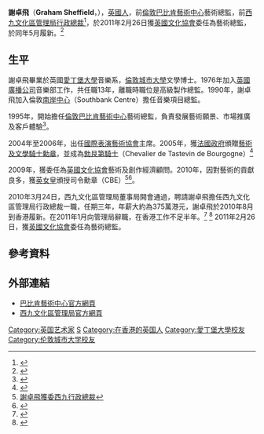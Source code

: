 '''謝卓飛'''{{CBE}}（'''Graham Sheffield'''，{{bd|1952年|2月12日|}}），[[英國人|英國人]]，前[[倫敦|倫敦]][[巴比肯藝術中心|巴比肯藝術中心]]藝術總監，前[[西九文化區管理局|西九文化區管理局]][[行政總裁|行政總裁]]<ref>{{Cite web |url=http://hk.apple.nextmedia.com/template/apple/art_main.php?iss_id=20100325&sec_id=4104&subsec_id=11867&art_id=13858792 |title=英國高手謝卓飛掌西九 |accessdate=2010-03-25 |archive-date=2010-03-29 |archive-url=https://web.archive.org/web/20100329113052/http://hk.apple.nextmedia.com/template/apple/art_main.php?iss_id=20100325&sec_id=4104&subsec_id=11867&art_id=13858792 |dead-url=no }}</ref>，於2011年2月26日獲[[英國文化協會|英國文化協會]]委任為藝術總監，於同年5月履新。<ref>{{Cite web |url=http://hk.news.yahoo.com/article/110226/18/mwhl.html |title=謝卓飛獲英國文化協會委任為藝術總監 |accessdate=2011-02-26 |archive-date=2011-03-01 |archive-url=https://web.archive.org/web/20110301223113/http://hk.news.yahoo.com/article/110226/18/mwhl.html |dead-url=no }}</ref>

==生平==
謝卓飛畢業於英國[[愛丁堡大學|愛丁堡大學]]音樂系，[[倫敦城市大學|倫敦城市大學]]文學博士。1976年加入[[英國廣播公司|英國廣播公司]]音樂部工作，共任職13年，離職時職位是高級製作總監。1990年，謝卓飛加入倫敦[[南岸中心|南岸中心]]（Southbank Centre）擔任音樂項目總監。

1995年，開始擔任[[倫敦|倫敦]][[巴比肯藝術中心|巴比肯藝術中心]]藝術總監，負責發展藝術願景、市場推廣及客戶體驗<ref>{{Cite web |url=http://hk.apple.nextmedia.com/template/apple/art_main.php?iss_id=20100325&sec_id=4104&subsec_id=11867&art_id=13858793 |title=巴比肯中心 多元化藝利場 |accessdate=2010-03-25 |archive-date=2010-03-29 |archive-url=https://web.archive.org/web/20100329113059/http://hk.apple.nextmedia.com/template/apple/art_main.php?iss_id=20100325&sec_id=4104&subsec_id=11867&art_id=13858793 |dead-url=no }}</ref>。

2004年至2006年，出任[[國際表演藝術協會|國際表演藝術協會]]主席。2005年，獲[[法國政府|法國政府]]頒贈[[藝術及文學勳章_(法國)|藝術及文學騎士勳章]]，並成為[[勃艮第騎士|勃艮第騎士]]（Chevalier de Tastevin de Bourgogne）<ref>{{Cite web |url=http://www.wkcdauthority.hk/tc/press_releases/index_id_34.html |title=西九文化區管理局介紹 |accessdate=2010-03-25 |archive-date=2010-04-12 |archive-url=https://web.archive.org/web/20100412033508/http://www.wkcdauthority.hk/tc/press_releases/index_id_34.html |dead-url=no }}</ref>

2009年，獲委任為[[英國文化協會|英國文化協會]]藝術及創作經濟顧問。2010年，因對藝術的貢獻良多，獲[[英女皇|英女皇]]頒授司令勳章（CBE）<ref>[http://www.hkdailynews.com.hk/news.php?id=92907 謝卓飛獲委西九行政總裁]{{dead link|date=2018年4月 |bot=InternetArchiveBot |fix-attempted=yes }}</ref><ref>{{Cite web |url=http://paper.wenweipo.com/2010/03/25/HK1003250008.htm |title=經營歐洲最大藝術場 年營收4億 |access-date=2010-03-25 |archive-url=https://web.archive.org/web/20120405070118/http://paper.wenweipo.com/2010/03/25/HK1003250008.htm |archive-date=2012-04-05 |dead-url=yes }}</ref>。

2010年3月24日，西九文化區管理局董事局開會通過，聘請謝卓飛擔任西九文化區管理局行政總裁一職，任期三年，年薪大約為375萬港元，謝卓飛於2010年8月到香港履新。在2011年1月向管理局辭職，在香港工作不足半年。<ref>{{Cite web |url=http://hk.news.yahoo.com/article/110106/3/m3lo.html |title=存档副本 |accessdate=2011-01-07 |archive-date=2011-01-10 |archive-url=https://web.archive.org/web/20110110065722/http://hk.news.yahoo.com/article/110106/3/m3lo.html |dead-url=no }}</ref> <ref>{{Cite web |url=http://hk.news.yahoo.com/article/110311/3/n69b.html |title=星島日報2011年3月12日: 謝卓飛對轉職風波感抱歉 |accessdate=2011年3月11日 |archive-date=2011年3月18日 |archive-url=https://web.archive.org/web/20110318084755/http://hk.news.yahoo.com/article/110311/3/n69b.html |dead-url=no }}</ref>
2011年2月26日，獲[[英國文化協會|英國文化協會]]委任為藝術總監。

==參考資料==
<div class="references-small">
<references/>
</div>

==外部連結==
* [http://www.barbican.org.uk/ 巴比肯藝術中心官方網頁]{{Wayback|url=http://www.barbican.org.uk/ |date=20100324183532 }}
* [https://web.archive.org/web/20100310151358/http://www.hab.gov.hk/wkcd/ 西九文化區管理局官方網頁]
{{DEFAULTSORT:Sheffield, Graham}}
[[Category:英国艺术家|Category:英国艺术家]]
[[Category:CBE勳銜|S]]
[[Category:在香港的英国人|Category:在香港的英国人]]
[[Category:愛丁堡大學校友|Category:愛丁堡大學校友]]
[[Category:伦敦城市大学校友|Category:伦敦城市大学校友]]